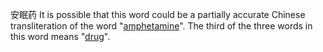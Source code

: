 安眠药  It is possible that this word could be a partially accurate Chinese transliteration of the word "[[amphetamine]]".  The third of the three words in this word means "[[drug]]".


{{stub}}
